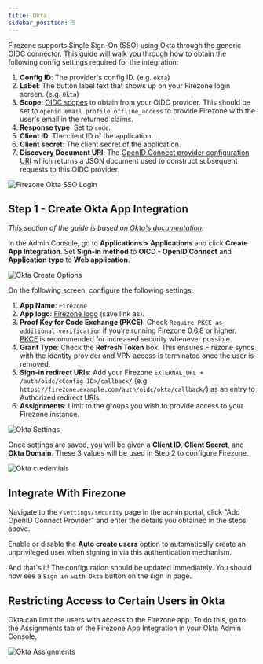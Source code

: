 ```yaml
---
title: Okta
sidebar_position: 5
---
```


Firezone supports Single Sign-On (SSO) using Okta
through the generic OIDC connector. This guide will walk you through how to
obtain the following config settings required for the integration:

1. **Config ID**: The provider's config ID. (e.g. `okta`)
1. **Label**: The button label text that shows up on your Firezone login screen. (e.g. `Okta`)
1. **Scope**: [OIDC scopes](https://openid.net/specs/openid-connect-basic-1_0.html#Scopes)
to obtain from your OIDC provider. This should be set to `openid email profile offline_access`
to provide Firezone with the user's email in the returned claims.
1. **Response type**: Set to `code`.
1. **Client ID**: The client ID of the application.
1. **Client secret**: The client secret of the application.
1. **Discovery Document URI**: The
[OpenID Connect provider configuration URI](https://openid.net/specs/openid-connect-discovery-1_0.html#ProviderConfig)
which returns a JSON document used to construct subsequent requests to this
OIDC provider.

![Firezone Okta SSO Login](https://user-images.githubusercontent.com/52545545/156855886-5a4a0da7-065c-4ec1-af33-583dff4dbb72.gif)

## Step 1 - Create Okta App Integration

_This section of the guide is based on
[Okta's documentation](https://help.okta.com/en/prod/Content/Topics/Apps/Apps_App_Integration_Wizard_OIDC.htm)._

In the Admin Console, go to **Applications > Applications** and click
**Create App Integration**. Set **Sign-in method** to **OICD - OpenID Connect**
and **Application type** to **Web application**.

![Okta Create Options](https://user-images.githubusercontent.com/52545545/168918378-0dd9f705-2544-412d-bbbe-4a7cd9253907.png)

On the following screen, configure the following settings:

1. **App Name**: `Firezone`
1. **App logo**:
[Firezone logo](https://user-images.githubusercontent.com/52545545/155907625-a4f6c8c2-3952-488d-b244-3c37400846cf.png)
(save link as).
1. **Proof Key for Code Exchange (PKCE)**: Check `Require PKCE as additional verification` if you're running Firezone
0.6.8 or higher. [PKCE](https://oauth.net/2/pkce/) is recommended for increased security whenever possible.
1. **Grant Type**: Check the **Refresh Token** box. This ensures Firezone syncs
with the identity provider and VPN access is terminated once the user is removed.
1. **Sign-in redirect URIs**: Add your Firezone `EXTERNAL_URL + /auth/oidc/<Config ID>/callback/`
(e.g. `https://firezone.example.com/auth/oidc/okta/callback/`) as an entry to
Authorized redirect URIs.
1. **Assignments**:
Limit to the groups you wish to provide access to your Firezone instance.

![Okta Settings](https://user-images.githubusercontent.com/52545545/172768478-e8be516d-aa0a-4882-b017-adc938bbd10b.png)

Once settings are saved, you will be given a **Client ID**, **Client Secret**,
and **Okta Domain**. These 3 values will be used in Step 2 to configure Firezone.

![Okta credentials](https://user-images.githubusercontent.com/52545545/172768856-8a373d56-1362-4fc3-a747-3c84f0e76dae.png)

## Integrate With Firezone

Navigate to the `/settings/security` page in the admin portal, click
"Add OpenID Connect Provider" and enter the details you obtained in the steps
above.

Enable or disable the **Auto create users** option to automatically create
an unprivileged user when signing in via this authentication mechanism.

And that's it! The configuration should be updated immediately.
You should now see a `Sign in with Okta` button on the sign in page.

## Restricting Access to Certain Users in Okta

Okta can limit the users with access to the Firezone app. To do this,
go to the Assignments tab of the Firezone App Integration in your Okta
Admin Console.

![Okta Assignments](https://user-images.githubusercontent.com/52545545/172766608-b95e20e2-eb58-4085-b532-84386de1ea23.png)
